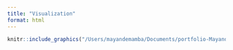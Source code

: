 ```yaml
---
title: "Visualization"
format: html
---
```


```r
knitr::include_graphics("/Users/mayandemamba/Documents/portfolio-Mayande-Mamba/summarysheet/Visualization.png")
```

